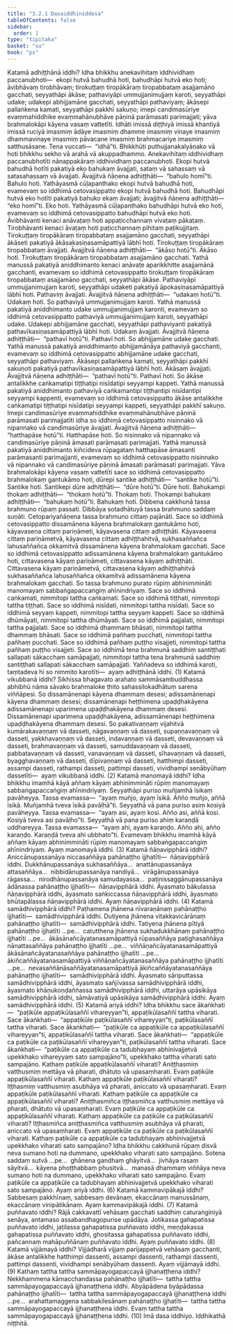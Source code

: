 ```yaml
---
title: "3.2.1 Dasaiddhiniddesa"
tableOfContents: false
sidebar:
  order: 1
type: "tipitaka"
basket: "su"
book: "ps"
---
```



<DynamicBreadcrumb />

<Division number="10" book="ps">

<Paragraph number="1792" book="ps">
Katamā <Emphasis>adhiṭṭhānā iddhi?</Emphasis> Idha bhikkhu anekavihitaṃ iddhividhaṃ paccanubhoti—  ekopi hutvā bahudhā hoti, bahudhāpi hutvā eko hoti; āvibhāvaṃ tirobhāvaṃ; tirokuṭṭaṃ tiropākāraṃ tiropabbataṃ asajjamāno gacchati, seyyathāpi ākāse; pathaviyāpi ummujjanimujjaṃ karoti, seyyathāpi udake; udakepi abhijjamāne gacchati, seyyathāpi pathaviyaṃ; ākāsepi pallaṅkena kamati, seyyathāpi pakkhī sakuṇo; imepi candimasūriye evaṃmahiddhike evaṃmahānubhāve pāṇinā parāmasati parimajjati; yāva brahmalokāpi kāyena vasaṃ vattetīti.
</Paragraph>

<Paragraph number="1793" book="ps">
<Emphasis>Idhā</Emphasis>ti imissā diṭṭhiyā imissā khantiyā imissā ruciyā imasmiṃ ādāye imasmiṃ dhamme imasmiṃ vinaye imasmiṃ dhammavinaye imasmiṃ pāvacane imasmiṃ brahmacariye imasmiṃ satthusāsane. Tena vuccati—  “idhā”ti. <Emphasis>Bhikkhū</Emphasis>ti puthujjanakalyāṇako vā hoti bhikkhu sekho vā arahā vā akuppadhammo. <Emphasis>Anekavihitaṃ iddhividhaṃ paccanubhotī</Emphasis>ti nānappakāraṃ iddhividhaṃ paccanubhoti. <Emphasis>Ekopi hutvā bahudhā hotī</Emphasis>ti pakatiyā eko bahukaṃ āvajjati, sataṃ vā sahassaṃ vā satasahassaṃ vā āvajjati. Āvajjitvā ñāṇena adhiṭṭhāti—  “bahulo homī”ti. Bahulo hoti. Yathāyasmā cūḷapanthako ekopi hutvā bahudhā hoti, evamevaṃ so iddhimā cetovasippatto ekopi hutvā bahudhā hoti. <Emphasis>Bahudhāpi hutvā eko hotī</Emphasis>ti pakatiyā bahuko ekaṃ āvajjati; āvajjitvā ñāṇena adhiṭṭhāti—  “eko homī”ti. Eko hoti. Yathāyasmā cūḷapanthako bahudhāpi hutvā eko hoti, evamevaṃ so iddhimā cetovasippatto bahudhāpi hutvā eko hoti.
</Paragraph>

</Division>
<Division number="11" book="ps">

<Paragraph number="1794" book="ps">
<Emphasis>Āvibhāvan</Emphasis>ti kenaci anāvaṭaṃ hoti appaṭicchannaṃ vivaṭaṃ pākaṭaṃ. <Emphasis>Tirobhāvan</Emphasis>ti kenaci āvaṭaṃ hoti paṭicchannaṃ pihitaṃ paṭikujjitaṃ. <Emphasis>Tirokuṭṭaṃ</Emphasis> <Emphasis>tiropākāraṃ tiropabbataṃ asajjamāno gacchati, seyyathāpi</Emphasis> <Emphasis>ākāse</Emphasis>ti pakatiyā ākāsakasiṇasamāpattiyā lābhī hoti. Tirokuṭṭaṃ tiropākāraṃ tiropabbataṃ āvajjati. Āvajjitvā ñāṇena adhiṭṭhāti—  “ākāso hotū”ti. Ākāso hoti. Tirokuṭṭaṃ tiropākāraṃ tiropabbataṃ asajjamāno gacchati. Yathā manussā pakatiyā aniddhimanto kenaci anāvaṭe aparikkhitte asajjamānā gacchanti, evamevaṃ so iddhimā cetovasippatto tirokuṭṭaṃ tiropākāraṃ tiropabbataṃ asajjamāno gacchati, seyyathāpi ākāse.
</Paragraph>

<Paragraph number="1795" book="ps">
<Emphasis>Pathaviyāpi ummujjanimujjaṃ karoti, seyyathāpi udake</Emphasis>ti pakatiyā āpokasiṇasamāpattiyā lābhī hoti. Pathaviṃ āvajjati. Āvajjitvā ñāṇena adhiṭṭhāti—  “udakaṃ hotū”ti. Udakaṃ hoti. So pathaviyā ummujjanimujjaṃ karoti. Yathā manussā pakatiyā aniddhimanto udake ummujjanimujjaṃ karonti, evamevaṃ so iddhimā cetovasippatto pathaviyā ummujjanimujjaṃ karoti, seyyathāpi udake.
</Paragraph>

<Paragraph number="1796" book="ps">
<Emphasis>Udakepi abhijjamāne gacchati, seyyathāpi pathaviyan</Emphasis>ti pakatiyā pathavīkasiṇasamāpattiyā lābhī hoti. Udakaṃ āvajjati. Āvajjitvā ñāṇena adhiṭṭhāti—  “pathavī hotū”ti. Pathavī hoti. So abhijjamāne udake gacchati. Yathā manussā pakatiyā aniddhimanto abhijjamānāya pathaviyā gacchanti, evamevaṃ so iddhimā cetovasippatto abhijjamāne udake gacchati, seyyathāpi pathaviyaṃ.
</Paragraph>

<Paragraph number="1797" book="ps">
<Emphasis>Ākāsepi pallaṅkena kamati, seyyathāpi pakkhī sakuṇo</Emphasis>ti pakatiyā pathavīkasiṇasamāpattiyā lābhī hoti. Ākāsaṃ āvajjati. Āvajjitvā ñāṇena adhiṭṭhāti—  “pathavī hotū”ti. Pathavī hoti. So ākāse antalikkhe caṅkamatipi tiṭṭhatipi nisīdatipi seyyampi kappeti. Yathā manussā pakatiyā aniddhimanto pathaviyā caṅkamantipi tiṭṭhantipi nisīdantipi seyyampi kappenti, evamevaṃ so iddhimā cetovasippatto ākāse antalikkhe caṅkamatipi tiṭṭhatipi nisīdatipi seyyampi kappeti, seyyathāpi pakkhī sakuṇo.
</Paragraph>

</Division>
<Division number="12" book="ps">

<Paragraph number="1798" book="ps">
<Emphasis>Imepi candimasūriye evaṃmahiddhike evaṃmahānubhāve pāṇinā parāmasati parimajjatī</Emphasis>ti idha so iddhimā cetovasippatto nisinnako vā nipannako vā candimasūriye āvajjati. Āvajjitvā ñāṇena adhiṭṭhāti—  “hatthapāse hotū”ti. Hatthapāse hoti. So nisinnako vā nipannako vā candimasūriye pāṇinā āmasati parāmasati parimajjati. Yathā manussā pakatiyā aniddhimanto kiñcideva rūpagataṃ hatthapāse āmasanti parāmasanti parimajjanti, evamevaṃ so iddhimā cetovasippatto nisinnako vā nipannako vā candimasūriye pāṇinā āmasati parāmasati parimajjati.
</Paragraph>

<Paragraph number="1799" book="ps">
<Emphasis>Yāva brahmalokāpi kāyena vasaṃ vattetī</Emphasis>ti sace so iddhimā cetovasippatto brahmalokaṃ gantukāmo hoti, dūrepi santike adhiṭṭhāti—  “santike hotū”ti. Santike hoti. Santikepi dūre adhiṭṭhāti—  “dūre hotū”ti. Dūre hoti. Bahukampi thokaṃ adhiṭṭhāti—  “thokaṃ hotū”ti. Thokaṃ hoti. Thokampi bahukaṃ adhiṭṭhāti—  “bahukaṃ hotū”ti. Bahukaṃ hoti. Dibbena cakkhunā tassa brahmuno rūpaṃ passati. Dibbāya sotadhātuyā tassa brahmuno saddaṃ suṇāti. Cetopariyañāṇena tassa brahmuno cittaṃ pajānāti. Sace so iddhimā cetovasippatto dissamānena kāyena brahmalokaṃ gantukāmo hoti, kāyavasena cittaṃ pariṇāmeti, kāyavasena cittaṃ adhiṭṭhāti. Kāyavasena cittaṃ pariṇāmetvā, kāyavasena cittaṃ adhiṭṭhahitvā, sukhasaññañca lahusaññañca okkamitvā dissamānena kāyena brahmalokaṃ gacchati. Sace so iddhimā cetovasippatto adissamānena kāyena brahmalokaṃ gantukāmo hoti, cittavasena kāyaṃ pariṇāmeti, cittavasena kāyaṃ adhiṭṭhāti. Cittavasena kāyaṃ pariṇāmetvā, cittavasena kāyaṃ adhiṭṭhahitvā sukhasaññañca lahusaññañca okkamitvā adissamānena kāyena brahmalokaṃ gacchati. So tassa brahmuno purato rūpiṃ abhinimmināti manomayaṃ sabbaṅgapaccaṅgiṃ ahīnindriyaṃ. Sace so iddhimā caṅkamati, nimmitopi tattha caṅkamati. Sace so iddhimā tiṭṭhati, nimmitopi tattha tiṭṭhati. Sace so iddhimā nisīdati, nimmitopi tattha nisīdati. Sace so iddhimā seyyaṃ kappeti, nimmitopi tattha seyyaṃ kappeti. Sace so iddhimā dhūmāyati, nimmitopi tattha dhūmāyati. Sace so iddhimā pajjalati, nimmitopi tattha pajjalati. Sace so iddhimā dhammaṃ bhāsati, nimmitopi tattha dhammaṃ bhāsati. Sace so iddhimā pañhaṃ pucchati, nimmitopi tattha pañhaṃ pucchati. Sace so iddhimā pañhaṃ puṭṭho visajjeti, nimmitopi tattha pañhaṃ puṭṭho visajjeti. Sace so iddhimā tena brahmunā saddhiṃ santiṭṭhati sallapati sākacchaṃ samāpajjati, nimmitopi tattha tena brahmunā saddhiṃ santiṭṭhati sallapati sākacchaṃ samāpajjati. Yaññadeva so iddhimā karoti, taṃtadeva hi so nimmito karotīti—  ayaṃ adhiṭṭhānā iddhi. (1)
</Paragraph>

</Division>
<Division number="13" book="ps">

<Paragraph number="1800" book="ps">
Katamā <Emphasis>vikubbanā iddhi?</Emphasis> Sikhissa bhagavato arahato sammāsambuddhassa abhibhū nāma sāvako brahmaloke ṭhito sahassilokadhātuṃ sarena viññāpesi. So dissamānenapi kāyena dhammaṃ desesi; adissamānenapi kāyena dhammaṃ desesi; dissamānenapi heṭṭhimena upaḍḍhakāyena adissamānenapi uparimena upaḍḍhakāyena dhammaṃ desesi. Dissamānenapi uparimena upaḍḍhakāyena, adissamānenapi heṭṭhimena upaḍḍhakāyena dhammaṃ desesi. So pakativaṇṇaṃ vijahitvā kumārakavaṇṇaṃ vā dasseti, nāgavaṇṇaṃ vā dasseti, supaṇṇavaṇṇaṃ vā dasseti, yakkhavaṇṇaṃ vā dasseti, indavaṇṇaṃ vā dasseti, devavaṇṇaṃ vā dasseti, brahmavaṇṇaṃ vā dasseti, samuddavaṇṇaṃ vā dasseti, pabbatavaṇṇaṃ vā dasseti, vanavaṇṇaṃ vā dasseti, sīhavaṇṇaṃ vā dasseti, byagghavaṇṇaṃ vā dasseti, dīpivaṇṇaṃ vā dasseti, hatthimpi dasseti, assampi dasseti, rathampi dasseti, pattimpi dasseti, vividhampi senābyūhaṃ dassetīti—  ayaṃ vikubbanā iddhi. (2)
</Paragraph>

</Division>
<Division number="14" book="ps">

<Paragraph number="1801" book="ps">
Katamā <Emphasis>manomayā iddhi?</Emphasis> Idha bhikkhu imamhā kāyā aññaṃ kāyaṃ abhinimmināti rūpiṃ manomayaṃ sabbaṅgapaccaṅgiṃ ahīnindriyaṃ. Seyyathāpi puriso muñjamhā īsikaṃ pavāheyya. Tassa evamassa—  “ayaṃ muñjo, ayaṃ īsikā. Añño muñjo, aññā īsikā. Muñjamhā tveva īsikā pavāḷhā”ti. Seyyathā vā pana puriso asiṃ kosiyā pavāheyya. Tassa evamassa—  “ayaṃ asi, ayaṃ kosi. Añño asi, aññā kosi. Kosiyā tveva asi pavāḷho”ti. Seyyathā vā pana puriso ahiṃ karaṇḍā uddhareyya. Tassa evamassa—  “ayaṃ ahi, ayaṃ karaṇḍo. Añño ahi, añño karaṇḍo. Karaṇḍā tveva ahi ubbhato”ti. Evamevaṃ bhikkhu imamhā kāyā aññaṃ kāyaṃ abhinimmināti rūpiṃ manomayaṃ sabbaṅgapaccaṅgiṃ ahīnindriyaṃ. Ayaṃ manomayā iddhi. (3)
</Paragraph>

</Division>
<Division number="15" book="ps">

<Paragraph number="1802" book="ps">
Katamā <Emphasis>ñāṇavipphārā iddhi?</Emphasis> Aniccānupassanāya niccasaññāya pahānaṭṭho ijjhatīti—  ñāṇavipphārā iddhi. Dukkhānupassanāya sukhasaññāya…  anattānupassanāya attasaññāya…  nibbidānupassanāya nandiyā…  virāgānupassanāya rāgassa…  nirodhānupassanāya samudayassa…  paṭinissaggānupassanāya ādānassa pahānaṭṭho ijjhatīti—  ñāṇavipphārā iddhi. Āyasmato bākulassa ñāṇavipphārā iddhi, āyasmato saṅkiccassa ñāṇavipphārā iddhi, āyasmato bhūtapālassa ñāṇavipphārā iddhi. Ayaṃ ñāṇavipphārā iddhi. (4)
</Paragraph>

</Division>
<Division number="16" book="ps">

<Paragraph number="1803" book="ps">
Katamā <Emphasis>samādhivipphārā iddhi?</Emphasis> Paṭhamena jhānena nīvaraṇānaṃ pahānaṭṭho ijjhatīti—  samādhivipphārā iddhi. Dutiyena jhānena vitakkavicārānaṃ pahānaṭṭho ijjhatīti—  samādhivipphārā iddhi. Tatiyena jhānena pītiyā pahānaṭṭho ijjhatīti …pe…  catutthena jhānena sukhadukkhānaṃ pahānaṭṭho ijjhatīti …pe…  ākāsānañcāyatanasamāpattiyā rūpasaññāya paṭighasaññāya nānattasaññāya pahānaṭṭho ijjhatīti …pe…  viññāṇañcāyatanasamāpattiyā ākāsānañcāyatanasaññāya pahānaṭṭho ijjhatīti …pe…  ākiñcaññāyatanasamāpattiyā viññāṇañcāyatanasaññāya pahānaṭṭho ijjhatīti …pe…  nevasaññānāsaññāyatanasamāpattiyā ākiñcaññāyatanasaññāya pahānaṭṭho ijjhatīti—  samādhivipphārā iddhi. Āyasmato sāriputtassa samādhivipphārā iddhi, āyasmato sañjīvassa samādhivipphārā iddhi, āyasmato khāṇukoṇḍaññassa samādhivipphārā iddhi, uttarāya upāsikāya samādhivipphārā iddhi, sāmāvatiyā upāsikāya samādhivipphārā iddhi. Ayaṃ samādhivipphārā iddhi. (5)
</Paragraph>

</Division>
<Division number="17" book="ps">

<Paragraph number="1804" book="ps">
Katamā <Emphasis>ariyā iddhi?</Emphasis> Idha bhikkhu sace ākaṅkhati—  “paṭikūle appaṭikūlasaññī vihareyyan”ti, appaṭikūlasaññī tattha viharati. Sace ākaṅkhati—  “appaṭikūle paṭikūlasaññī vihareyyan”ti, paṭikūlasaññī tattha viharati. Sace ākaṅkhati—  “paṭikūle ca appaṭikūle ca appaṭikūlasaññī vihareyyan”ti, appaṭikūlasaññī tattha viharati. Sace ākaṅkhati—  “appaṭikūle ca paṭikūle ca paṭikūlasaññī vihareyyan”ti, paṭikūlasaññī tattha viharati. Sace ākaṅkhati—  “paṭikūle ca appaṭikūle ca tadubhayaṃ abhinivajjetvā upekkhako vihareyyaṃ sato sampajāno”ti, upekkhako tattha viharati sato sampajāno.
</Paragraph>

<Paragraph number="1805" book="ps">
Kathaṃ <Emphasis>paṭikūle appaṭikūlasaññī viharati?</Emphasis> Aniṭṭhasmiṃ vatthusmiṃ mettāya vā pharati, dhātuto vā upasaṃharati. Evaṃ paṭikūle appaṭikūlasaññī viharati.
</Paragraph>

<Paragraph number="1806" book="ps">
Kathaṃ <Emphasis>appaṭikūle paṭikūlasaññī viharati?</Emphasis> Iṭṭhasmiṃ vatthusmiṃ asubhāya vā pharati, aniccato vā upasaṃharati. Evaṃ appaṭikūle paṭikūlasaññī viharati.
</Paragraph>

<Paragraph number="1807" book="ps">
Kathaṃ <Emphasis>paṭikūle ca appaṭikūle ca appaṭikūlasaññī viharati?</Emphasis> Aniṭṭhasmiñca iṭṭhasmiñca vatthusmiṃ mettāya vā pharati, dhātuto vā upasaṃharati. Evaṃ paṭikūle ca appaṭikūle ca appaṭikūlasaññī viharati.
</Paragraph>

<Paragraph number="1808" book="ps">
Kathaṃ <Emphasis>appaṭikūle ca paṭikūle ca paṭikūlasaññī viharati?</Emphasis> Iṭṭhasmiñca aniṭṭhasmiñca vatthusmiṃ asubhāya vā pharati, aniccato vā upasaṃharati. Evaṃ appaṭikūle ca paṭikūle ca paṭikūlasaññī viharati.
</Paragraph>

<Paragraph number="1809" book="ps">
Kathaṃ <Emphasis>paṭikūle ca appaṭikūle ca tadubhayaṃ abhinivajjetvā</Emphasis> <Emphasis>upekkhako viharati sato sampajāno?</Emphasis> Idha bhikkhu cakkhunā rūpaṃ disvā neva sumano hoti na dummano, upekkhako viharati sato sampajāno. Sotena saddaṃ sutvā …pe…  ghānena gandhaṃ ghāyitvā…  jivhāya rasaṃ sāyitvā…  kāyena phoṭṭhabbaṃ phusitvā…  manasā dhammaṃ viññāya neva sumano hoti na dummano, upekkhako viharati sato sampajāno. Evaṃ paṭikūle ca appaṭikūle ca tadubhayaṃ abhinivajjetvā upekkhako viharati sato sampajāno. Ayaṃ ariyā iddhi. (6)
</Paragraph>

</Division>
<Division number="18" book="ps">

<Paragraph number="1810" book="ps">
Katamā <Emphasis>kammavipākajā iddhi?</Emphasis> Sabbesaṃ pakkhīnaṃ, sabbesaṃ devānaṃ, ekaccānaṃ manussānaṃ, ekaccānaṃ vinipātikānaṃ. Ayaṃ kammavipākajā iddhi. (7)
</Paragraph>

<Paragraph number="1811" book="ps">
Katamā <Emphasis>puññavato iddhi?</Emphasis> Rājā cakkavattī vehāsaṃ gacchati saddhiṃ caturaṅginiyā senāya, antamaso assabandhagopurise upādāya. Jotikassa gahapatissa puññavato iddhi, jaṭilassa gahapatissa puññavato iddhi, meṇḍakassa gahapatissa puññavato iddhi, ghositassa gahapatissa puññavato iddhi, pañcannaṃ mahāpuññānaṃ puññavato iddhi. Ayaṃ puññavato iddhi. (8)
</Paragraph>

<Paragraph number="1812" book="ps">
Katamā <Emphasis>vijjāmayā iddhi?</Emphasis> Vijjādharā vijjaṃ parijappetvā vehāsaṃ gacchanti, ākāse antalikkhe hatthimpi dassenti, assampi dassenti, rathampi dassenti, pattimpi dassenti, vividhampi senābyūhaṃ dassenti. Ayaṃ vijjāmayā iddhi. (9)
</Paragraph>

<Paragraph number="1813" book="ps">
Kathaṃ <Emphasis>tattha tattha sammāpayogapaccayā ijjhanaṭṭhena iddhi?</Emphasis> Nekkhammena kāmacchandassa pahānaṭṭho ijjhatīti—  tattha tattha sammāpayogapaccayā ijjhanaṭṭhena iddhi. Abyāpādena byāpādassa pahānaṭṭho ijjhatīti—  tattha tattha sammāpayogapaccayā ijjhanaṭṭhena iddhi …pe…  arahattamaggena sabbakilesānaṃ pahānaṭṭho ijjhatīti—  tattha tattha sammāpayogapaccayā ijjhanaṭṭhena iddhi. Evaṃ tattha tattha sammāpayogapaccayā ijjhanaṭṭhena iddhi. (10) Imā dasa iddhiyo.

</Paragraph>
</Division>

<Paragraph number="1814" type="center" book="ps">
Iddhikathā niṭṭhitā.
</Paragraph>